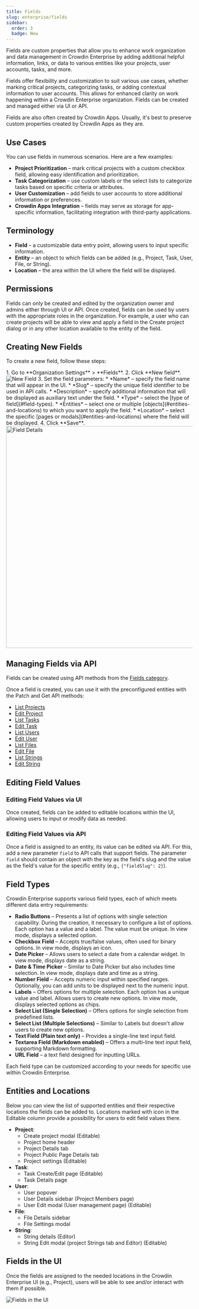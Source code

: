 ```yaml
---
title: Fields
slug: enterprise/fields
sidebar:
  order: 3
  badge: New
---
```



Fields are custom properties that allow you to enhance work organization and data management in Crowdin Enterprise by adding additional helpful information, links, or data to various entities like your projects, user accounts, tasks, and more.

Fields offer flexibility and customization to suit various use cases, whether marking critical projects, categorizing tasks, or adding contextual information to user accounts. This allows for enhanced clarity on work happening within a Crowdin Enterprise organization. Fields can be created and managed either via UI or API.

Fields are also often created by Crowdin Apps. Usually, it's best to preserve custom properties created by Crowdin Apps as they are.

## Use Cases

You can use fields in numerous scenarios. Here are a few examples:

* **Project Prioritization** – mark critical projects with a custom checkbox field, allowing easy identification and prioritization.
* **Task Categorization** – use custom labels or the select lists to categorize tasks based on specific criteria or attributes.
* **User Customization** – add fields to user accounts to store additional information or preferences.
* **Crowdin Apps Integration** – fields may serve as storage for app-specific information, facilitating integration with third-party applications.

## Terminology

* **Field** – a customizable data entry point, allowing users to input specific information.
* **Entity** – an object to which fields can be added (e.g., Project, Task, User, File, or String).
* **Location** – the area within the UI where the field will be displayed.

## Permissions

Fields can only be created and edited by the organization owner and admins either through UI or API. Once created, fields can be used by users with the appropriate roles in the organization. For example, a user who can create projects will be able to view and apply a field in the Create project dialog or in any other location available to the entity of the field.

## Creating New Fields

To create a new field, follow these steps:

<Steps>
  1. Go to **Organization Settings** > **Fields**.
  2. Click **New field**. <Image src={fieldsAddNew} alt="New Field" />
  3. Set the field parameters:
      * *Name* – specify the field name that will appear in the UI.
      * *Slug* – specify the unique field identifier to be used in API calls.
      * *Description* – specify additional information that will be displayed as auxiliary text under the field.
      * *Type* – select the [type of field](#field-types).
      * *Entities* – select one or multiple [objects](#entities-and-locations) to which you want to apply the field.
      * *Location* – select the specific [pages or modals](#entities-and-locations) where the field will be displayed.
  4. Click **Save**. <Image src={fieldsDetails} alt="Field Details" width="600" />
</Steps>

## Managing Fields via API

Fields can be created using API methods from the [Fields category](https://developer.crowdin.com/enterprise/api/v2/#tag/Fields).

Once a field is created, you can use it with the preconfigured entities with the Patch and Get API methods:

* [List Projects](https://developer.crowdin.com/enterprise/api/v2/#operation/api.projects.getMany)
* [Edit Project](https://developer.crowdin.com/enterprise/api/v2/#operation/api.projects.patch)
* [List Tasks](https://developer.crowdin.com/enterprise/api/v2/#operation/api.projects.tasks.getMany)
* [Edit Task](https://developer.crowdin.com/enterprise/api/v2/#operation/api.projects.tasks.patch)
* [List Users](https://developer.crowdin.com/enterprise/api/v2/#operation/api.users.getMany)
* [Edit User](https://developer.crowdin.com/enterprise/api/v2/#operation/api.users.patch)
* [List Files](https://developer.crowdin.com/enterprise/api/v2/#operation/api.projects.files.getMany)
* [Edit File](https://developer.crowdin.com/enterprise/api/v2/#operation/api.projects.files.patch)
* [List Strings](https://developer.crowdin.com/enterprise/api/v2/#operation/api.projects.strings.getMany)
* [Edit String](https://developer.crowdin.com/enterprise/api/v2/#operation/api.projects.strings.patch)

## Editing Field Values

### Editing Field Values via UI

Once created, fields can be added to editable locations within the UI, allowing users to input or modify data as needed.

### Editing Field Values via API

Once a field is assigned to an entity, its value can be edited via API. For this, add a new parameter `field` to API calls that support fields. The parameter `field` should contain an object with the key as the field's slug and the value as the field's value for the specific entity (e.g., `{"fieldSlug": 2}`).

## Field Types

Crowdin Enterprise supports various field types, each of which meets different data entry requirements:

* **Radio Buttons** – Presents a list of options with single selection capability. During the creation, it necessary to configure a list of options. Each option has a value and a label. The value must be unique. In view mode, displays a selected option.
* **Checkbox Field** – Accepts true/false values, often used for binary options. In view mode, displays an icon.
* **Date Picker** – Allows users to select a date from a calendar widget. In view mode, displays date as a string.
* **Date & Time Picker** – Similar to Date Picker but also includes time selection. In view mode, displays date and time as a string.
* **Number Field** – Accepts numeric input within specified ranges. Optionally, you can add units to be displayed next to the numeric input.
* **Labels** – Offers options for multiple selection. Each option has a unique value and label. Allows users to create new options. In view mode, displays selected options as chips.
* **Select List (Single Selection)** – Offers options for single selection from predefined lists.
* **Select List (Multiple Selections)** – Similar to Labels but doesn't allow users to create new options.
* **Text Field (Plain text only)** – Provides a single-line text input field.
* **Textarea Field (Markdown enabled)** – Offers a multi-line text input field, supporting Markdown formatting.
* **URL Field** – a text field designed for inputting URLs.

Each field type can be customized according to your needs for specific use within Crowdin Enterprise.

## Entities and Locations

Below you can view the list of supported entities and their respective locations the fields can be added to. Locations marked with <Icon name="approve-check" class="inline-icon" /> icon in the Editable column provide a possibility for users to edit field values there.

* **Project**:
  * Create project modal (Editable)
  * Project home header
  * Project Details tab
  * Project Public Page Details tab
  * Project settings (Editable)
* **Task**:
  * Task Create/Edit page (Editable)
  * Task Details page
* **User**:
  * User popover
  * User Details sidebar (Project Members page)
  * User Edit modal (User management page) (Editable)
* **File**:
  * File Details sidebar
  * File Settings modal
* **String**:
  * String details (Editor)
  * String Edit modal (project Strings tab and Editor) (Editable)

## Fields in the UI

Once the fields are assigned to the needed locations in the Crowdin Enterprise UI (e.g., Project), users will be able to see and/or interact with them if possible.

<Image src={fieldsProjectLabels} alt="Fields in the UI" />
